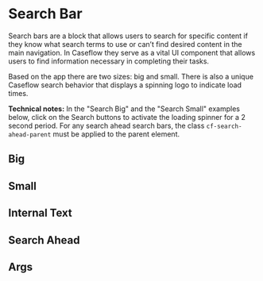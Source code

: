 


<Meta
  title='Commons/Components/SearchBar'
  component={SearchBar}
/>

# Search Bar

Search bars are a block that allows users to search for specific content
if they know what search terms to use or can’t find desired content in the main navigation.
In Caseflow they serve as a vital UI component that allows users to
find information necessary in completing their tasks.

Based on the app there are two sizes: big and small.
There is also a unique Caseflow search behavior that displays a spinning logo to indicate load times.

**Technical notes:** In the "Search Big" and the "Search Small" examples below,
click on the Search buttons to activate the loading spinner for a 2 second
period. For any search ahead search bars, the class `cf-search-ahead-parent`
must be applied to the parent element.

## Big

<Story story={SearchBarStories.Big} />

## Small

<Story story={SearchBarStories.Small} />

## Internal Text

<Story story={SearchBarStories.Internal} />

## Search Ahead

<Story story={SearchBarStories.SearchAhead} />

## Args

<ArgsTable of={SearchBar} />